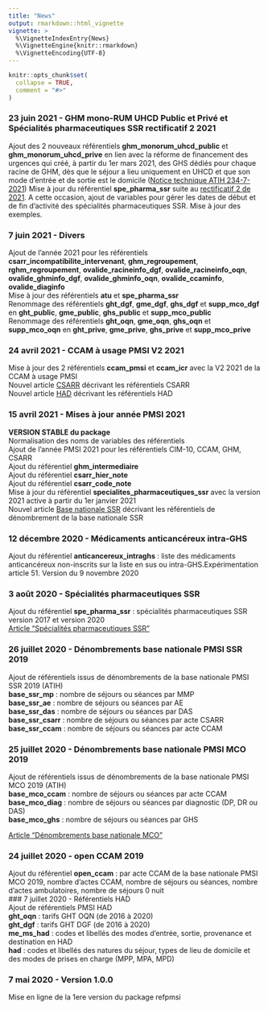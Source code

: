 ```yaml
---
title: "News"
output: rmarkdown::html_vignette
vignette: >
  %\VignetteIndexEntry{News}
  %\VignetteEngine{knitr::rmarkdown}
  %\VignetteEncoding{UTF-8}
---
```


```r
knitr::opts_chunk$set(
  collapse = TRUE,
  comment = "#>"
)
```

### 23 juin 2021 - GHM mono-RUM UHCD Public et Privé et Spécialités pharmaceutiques SSR rectificatif 2 2021  
Ajout des 2 nouveaux référentiels **ghm_monorum_uhcd_public** et **ghm_monorum_uhcd_prive** en lien avec la réforme de financement des urgences qui créé, à partir du 1er mars 2021, des GHS dédiés pour chaque racine de GHM, dès que le séjour a lieu uniquement en UHCD et que son mode d'entrée et de sortie est le domicile ([Notice technique ATIH 234-7-2021](https://www.atih.sante.fr/sites/default/files/public/content/4004/notice_technique_n_atih-234-7-2021_nouveautes_financement_2021-hh.pdf))
Mise à jour du référentiel **spe_pharma_ssr** suite au [rectificatif 2 de 2021](https://www.atih.sante.fr/specialites-pharmaceutiques-en-ssr-2021). A cette occasion, ajout de variables pour gérer les dates de début et de fin d'activité des spécialités pharmaceutiques SSR. Mise à jour des exemples.  

### 7 juin 2021 - Divers  
Ajout de l'année 2021 pour les référentiels **csarr_incompatibilite_intervenant**, **ghm_regroupement**, **rghm_regroupement**, **ovalide_racineinfo_dgf**, **ovalide_racineinfo_oqn**, **ovalide_ghminfo_dgf**, **ovalide_ghminfo_oqn**, **ovalide_ccaminfo**, **ovalide_diaginfo**  
Mise à jour des référentiels **atu** et **spe_pharma_ssr**  
Renommage des référentiels **ght_dgf**, **gme_dgf**, **ghs_dgf** et **supp_mco_dgf** en **ght_public**, **gme_public**, **ghs_public** et **supp_mco_public**  
Renommage des référentiels **ght_oqn**, **gme_oqn**, **ghs_oqn** et **supp_mco_oqn** en **ght_prive**, **gme_prive**, **ghs_prive** et **supp_mco_prive**  

### 24 avril 2021 - CCAM à usage PMSI V2 2021  
Mise à jour des 2 référentiels **ccam_pmsi** et **ccam_icr** avec la V2 2021 de la CCAM à usage PMSI  
Nouvel article [CSARR](https://denisgustin.github.io/refpmsi/articles/csarr.html) décrivant les référentiels CSARR  
Nouvel article [HAD](https://denisgustin.github.io/refpmsi/articles/had.html) décrivant les référentiels HAD    

### 15 avril 2021 - Mises à jour année PMSI 2021   
**VERSION STABLE du package**  
Normalisation des noms de variables des référentiels  
Ajout de l'année PMSI 2021 pour les référentiels CIM-10, CCAM, GHM, CSARR  
Ajout du référentiel **ghm_intermediaire**  
Ajout du référentiel **csarr_hier_note**  
Ajout du référentiel **csarr_code_note**  
Mise à jour du référentiel **specialites_pharmaceutiques_ssr** avec la version 2021 active à partir du 1er janvier 2021  
Nouvel article [Base nationale SSR](https://denisgustin.github.io/refpmsi/articles/base_ssr.html) décrivant les référentiels de dénombrement de la base nationale SSR  

### 12 décembre 2020 - Médicaments anticancéreux intra-GHS    
Ajout du référentiel **anticancereux_intraghs** : liste des médicaments anticancéreux non-inscrits sur la liste en sus ou intra-GHS.Expérimentation article 51. Version du 9 novembre 2020    

### 3 août 2020 - Spécialités pharmaceutiques SSR  
Ajout du référentiel **spe_pharma_ssr** : spécialités pharmaceutiques SSR version 2017 et version 2020  
[Article "Spécialités pharmaceutiques SSR"](https://denisgustin.github.io/refpmsi/articles/specialites_pharmaceutiques_ssr.html)

### 26 juillet 2020 - Dénombrements base nationale PMSI SSR 2019  
Ajout de référentiels issus de dénombrements de la base nationale PMSI SSR 2019 (ATIH)  
**base_ssr_mp** : nombre de séjours ou séances par MMP  
**base_ssr_ae** : nombre de séjours ou séances par AE  
**base_ssr_das** : nombre de séjours ou séances par DAS  
**base_ssr_csarr** : nombre de séjours ou séances par acte CSARR  
**base_ssr_ccam** : nombre de séjours ou séances par acte CCAM  

### 25 juillet 2020 - Dénombrements base nationale PMSI MCO 2019  
Ajout de référentiels issus de dénombrements de la base nationale PMSI MCO 2019 (ATIH)  
**base_mco_ccam** : nombre de séjours ou séances par acte CCAM  
**base_mco_diag** : nombre de séjours ou séances par diagnostic (DP, DR ou DAS)    
**base_mco_ghs** : nombre de séjours ou séances par GHS  

[Article "Dénombrements base nationale MCO"](https://denisgustin.github.io/refpmsi/articles/base_mco.html)

### 24 juillet 2020 - open CCAM 2019  
Ajout du référentiel **open_ccam** : par acte CCAM de la base nationale PMSI MCO 2019, nombre d'actes CCAM, nombre de séjours ou séances, nombre d'actes ambulatoires, nombre de séjours 0 nuit  
### 7 juillet 2020 - Référentiels HAD  
Ajout de référentiels PMSI HAD  
**ght_oqn** : tarifs GHT OQN (de 2016 à 2020)  
**ght_dgf** : tarifs GHT DGF (de 2016 à 2020)  
**me_ms_had** : codes et libellés des modes d'entrée, sortie, provenance et destination en HAD  
**had** : codes et libellés des natures du séjour, types de lieu de domicile et des modes de prises en charge (MPP, MPA, MPD)  

### 7 mai 2020 - Version 1.0.0  
Mise en ligne de la 1ere version du package refpmsi
